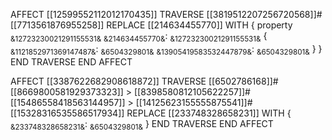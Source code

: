 AFFECT [[12599552112012170435]]
    TRAVERSE [[3819512207256720568]]#[[7713561876955258]]
        REPLACE [[214634455770]] WITH {
            property ~&12723230021291155531&~ ~&214634455770&~: ~&12723230021291155531&~ {
                ~&1121852971369147487&~: ~&6504329801&~
                ~&13905419583532447879&~: ~&6504329801&~
            }
        }
    END TRAVERSE
END AFFECT

AFFECT [[3387622682908618872]]
    TRAVERSE [[6502786168]]#[[8669800581929373323]] > [[8398580812105622257]]#[[15486558418563144957]] > [[14125623155555875541]]#[[15328316535586517934]]
        REPLACE [[233748328658231]] WITH {
            ~&233748328658231&~: ~&6504329801&~
        }
    END TRAVERSE
END AFFECT